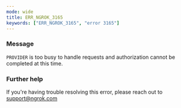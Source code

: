 ```yaml
---
mode: wide
title: ERR_NGROK_3165
keywords: ["ERR_NGROK_3165", "error 3165"]
---
```


### Message

`PROVIDER` is too busy to handle requests and authorization cannot be completed at this time.

### Further help

If you're having trouble resolving this error, please reach out to [support@ngrok.com](mailto:support@ngrok.com?subject=Help%20with%20ERR_NGROK_3165)
